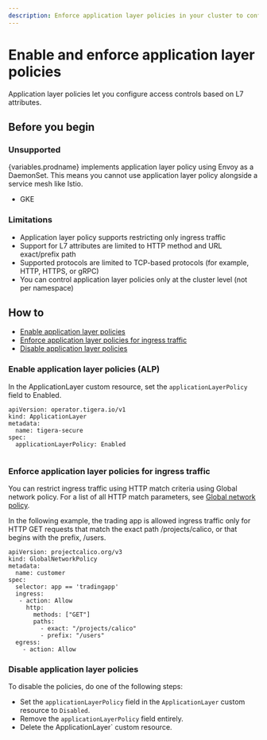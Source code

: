 ```yaml
---
description: Enforce application layer policies in your cluster to configure access controls based on L7 attributes.
---
```



# Enable and enforce application layer policies

Application layer policies let you configure access controls based on L7 attributes. 

## Before you begin

### Unsupported
{variables.prodname} implements application layer policy using Envoy as a DaemonSet. This means you cannot use application layer policy alongside a service mesh like Istio.
- GKE

### Limitations
- Application layer policy supports restricting only ingress traffic
- Support for L7 attributes are limited to HTTP method and URL exact/prefix path 
- Supported protocols are limited to TCP-based protocols (for example, HTTP, HTTPS, or gRPC)
- You can control application layer policies only at the cluster level (not per namespace) 

## How to
- [Enable application layer policies](#enable-application-layer-policies)
- [Enforce application layer policies for ingress traffic](#enforce-application-layer-policies-for-ingress-traffic)
- [Disable application layer policies](#disable-application-layer-policies)

### Enable application layer policies (ALP)
In the ApplicationLayer custom resource, set the `applicationLayerPolicy` field to Enabled.

```                                                                                           
apiVersion: operator.tigera.io/v1
kind: ApplicationLayer
metadata:
  name: tigera-secure 
spec:
  applicationLayerPolicy: Enabled
  
```

### Enforce application layer policies for ingress traffic

You can restrict ingress traffic using HTTP match criteria using Global network policy. 
For a list of all HTTP match parameters, see [Global network policy](/reference/resources/globalnetworkpolicy.mdx).

In the following example, the trading app is allowed ingress traffic only for HTTP GET requests that match the exact path /projects/calico, or that begins with the prefix, /users.

```
apiVersion: projectcalico.org/v3
kind: GlobalNetworkPolicy
metadata:
  name: customer
spec:
  selector: app == 'tradingapp'
  ingress:
   - action: Allow
     http:
       methods: ["GET"]
       paths:
         - exact: "/projects/calico"
         - prefix: "/users"
  egress:
    - action: Allow
```
### Disable application layer policies

To disable the policies, do one of the following steps:
 - Set the `applicationLayerPolicy` field in the `ApplicationLayer` custom resource to `Disabled`.
 - Remove the `applicationLayerPolicy` field entirely.
 - Delete the ApplicationLayer` custom resource.
